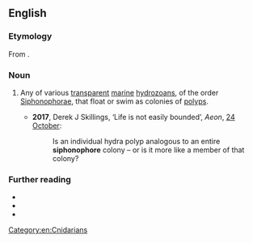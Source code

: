 ==English==
{{rfi|en}}

===Etymology===
From {{confix|en|siphono|phore}}.

===Noun===
{{en-noun}}

# {{lb|en|zoology}} Any of various [[transparent]] [[marine]] [[hydrozoan]]s, of the order [[Siphonophorae]], that float or swim as colonies of [[polyp]]s.
#*'''2017''', Derek J Skillings, ‘Life is not easily bounded’, ''Aeon'', [https://aeon.co/essays/what-constitutes-an-individual-organism-in-biology 24 October]:
#*:Is an individual hydra polyp analogous to an entire '''siphonophore''' colony – or is it more like a member of that colony?

===Further reading===
* {{pedia|Siphonophorae}}
* {{specieslite|Siphonophorae}}
* {{comcatlite|Siphonophorae}}

[[Category:en:Cnidarians]]